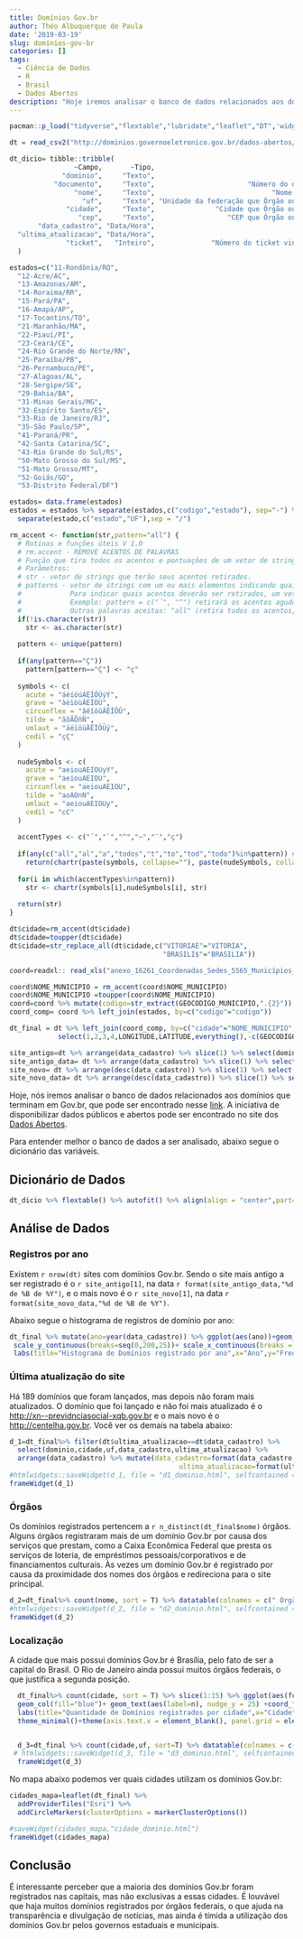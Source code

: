 ```yaml
---
title: Domínios Gov.br
author: Théo Albuquerque de Paula
date: '2019-03-19'
slug: domínios-gov-br
categories: []
tags:
  - Ciência de Dados
  - R
  - Brasil
  - Dados Abertos
description: "Hoje iremos analisar o banco de dados relacionados aos domínios que terminam em Gov.br"
---
```

```r
pacman::p_load("tidyverse","flextable","lubridate","leaflet","DT",'widgetframe')

```

```r
dt = read_csv2("http://dominios.governoeletronico.gov.br/dados-abertos/Dominios_GovBR_basico.csv", locale = locale(encoding = 'ISO-8859-1'))

dt_dicio= tibble::tribble(
                ~Campo,       ~Tipo,                                                                              ~Descrição,
             "dominio",     "Texto",                                                         "URL cadastrada no Registro.br",
           "documento",     "Texto",                       "Número do documento informado ao Registro.br no cadastro da URL",
                "nome",     "Texto",                             "Nome do Órgão ou Entidade responsável pela URL cadastrada",
                  "uf",     "Texto", "Unidade da federação que Órgão ou Entidade informou ao cadastrar a URL no Registro.br",
              "cidade",     "Texto",               "Cidade que Órgão ou Entidade informou ao cadastrar a URL no Registro.br",
                 "cep",     "Texto",                  "CEP que Órgão ou Entidade informou ao cadastrar a URL no Registro.br",
       "data_cadastro", "Data/Hora",                                                  "Data em que o domínio foi registrado",
  "ultima_atualizacao", "Data/Hora",                                     "Data em que o domínio sofreu a última atualização",
              "ticket",   "Inteiro",              "Número do ticket vinculado ao registro da URL no cadastro do Registro.br"
  )

estados=c("11-Rondônia/RO",
  "12-Acre/AC",
  "13-Amazonas/AM",
  "14-Roraima/RR",
  "15-Pará/PA",
  "16-Amapá/AP",
  "17-Tocantins/TO",
  "21-Maranhão/MA",
  "22-Piauí/PI",
  "23-Ceará/CE",
  "24-Rio Grande do Norte/RN",
  "25-Paraíba/PB",
  "26-Pernambuco/PE",
  "27-Alagoas/AL",
  "28-Sergipe/SE",
  "29-Bahia/BA",
  "31-Minas Gerais/MG",
  "32-Espírito Santo/ES",
  "33-Rio de Janeiro/RJ",
  "35-São Paulo/SP",
  "41-Paraná/PR",
  "42-Santa Catarina/SC",
  "43-Rio Grande do Sul/RS",
  "50-Mato Grosso do Sul/MS",
  "51-Mato Grosso/MT",
  "52-Goiás/GO",
  "53-Distrito Federal/DF")

estados= data.frame(estados)
estados = estados %>% separate(estados,c("codigo","estado"), sep="-") %>% 
  separate(estado,c("estado","UF"),sep = "/")

rm_accent <- function(str,pattern="all") {
  # Rotinas e funções úteis V 1.0
  # rm.accent - REMOVE ACENTOS DE PALAVRAS
  # Função que tira todos os acentos e pontuações de um vetor de strings.
  # Parâmetros:
  # str - vetor de strings que terão seus acentos retirados.
  # patterns - vetor de strings com um ou mais elementos indicando quais acentos deverão ser retirados.
  #            Para indicar quais acentos deverão ser retirados, um vetor com os símbolos deverão ser passados.
  #            Exemplo: pattern = c("´", "^") retirará os acentos agudos e circunflexos apenas.
  #            Outras palavras aceitas: "all" (retira todos os acentos, que são "´", "`", "^", "~", "¨", "ç")
  if(!is.character(str))
    str <- as.character(str)
  
  pattern <- unique(pattern)
  
  if(any(pattern=="Ç"))
    pattern[pattern=="Ç"] <- "ç"
  
  symbols <- c(
    acute = "áéíóúÁÉÍÓÚýÝ",
    grave = "àèìòùÀÈÌÒÙ",
    circunflex = "âêîôûÂÊÎÔÛ",
    tilde = "ãõÃÕñÑ",
    umlaut = "äëïöüÄËÏÖÜÿ",
    cedil = "çÇ"
  )
  
  nudeSymbols <- c(
    acute = "aeiouAEIOUyY",
    grave = "aeiouAEIOU",
    circunflex = "aeiouAEIOU",
    tilde = "aoAOnN",
    umlaut = "aeiouAEIOUy",
    cedil = "cC"
  )
  
  accentTypes <- c("´","`","^","~","¨","ç")
  
  if(any(c("all","al","a","todos","t","to","tod","todo")%in%pattern)) # opcao retirar todos
    return(chartr(paste(symbols, collapse=""), paste(nudeSymbols, collapse=""), str))
  
  for(i in which(accentTypes%in%pattern))
    str <- chartr(symbols[i],nudeSymbols[i], str)
  
  return(str)
}

dt$cidade=rm_accent(dt$cidade)
dt$cidade=toupper(dt$cidade)
dt$cidade=str_replace_all(dt$cidade,c("VITORIAE"="VITORIA",
                                      "BRASILI$"="BRASILIA"))

coord=readxl:: read_xls("anexo_16261_Coordenadas_Sedes_5565_Municípios_2010.xls")

coord$NOME_MUNICIPIO = rm_accent(coord$NOME_MUNICIPIO)
coord$NOME_MUNICIPIO =toupper(coord$NOME_MUNICIPIO)
coord=coord %>% mutate(codigo=str_extract(GEOCODIGO_MUNICIPIO,".{2}"))
coord_comp= coord %>% left_join(estados, by=c("codigo"="codigo"))

dt_final = dt %>% left_join(coord_comp, by=c("cidade"="NOME_MUNICIPIO","uf"="UF")) %>%
            select(1,2,3,4,LONGITUDE,LATITUDE,everything(),-c(GEOCODIGO_MUNICIPIO,ticket,codigo,estado))

site_antigo=dt %>% arrange(data_cadastro) %>% slice(1) %>% select(dominio) %>% pull()
site_antigo_data= dt %>% arrange(data_cadastro) %>% slice(1) %>% select(data_cadastro)%>% pull()
site_novo= dt %>% arrange(desc(data_cadastro)) %>% slice(1) %>% select(dominio) %>% pull()
site_novo_data= dt %>% arrange(desc(data_cadastro)) %>% slice(1) %>% select(data_cadastro)%>% pull()

```

Hoje, nós iremos analisar o banco de dados relacionados aos domínios que terminam em Gov.br, que pode ser encontrado nesse [link](http://dados.gov.br/dataset/dominios-gov-br). A iniciativa de disponibilizar dados públicos e abertos pode ser encontrado no site dos [Dados Abertos](http://dados.gov.br/).

Para entender melhor o banco de dados a ser analisado, abaixo segue o dicionário das variáveis.

## Dicionário de Dados

```r
dt_dicio %>% flextable() %>% autofit() %>% align(align = "center",part="all")
```

## Análise de Dados

### Registros por ano

  Existem `r nrow(dt)` sites com domínios Gov.br. Sendo o site mais antigo a ser registrado é o `r site_antigo[1]`, na data  `r format(site_antigo_data,"%d de %B de %Y")`, e o mais novo é o `r site_novo[1]`, na data `r format(site_novo_data,"%d de %B de %Y")`.
  
  Abaixo segue o histograma de registros de domínio por ano:
  
```r
dt_final %>% mutate(ano=year(data_cadastro)) %>% ggplot(aes(ano))+geom_histogram(bins = 24,fill="blue",col="black")+
 scale_y_continuous(breaks=seq(0,200,25))+ scale_x_continuous(breaks = seq(1995,2019,1))+
 labs(title="Histograma de Domínios registrado por ano",x="Ano",y="Frequência")+theme_minimal()+  theme(axis.text.x = element_text(angle = 45),panel.grid.minor = element_blank())
```

### Última atualização do site

  Há 189 domínios que foram lançados, mas depois não foram mais atualizados. O domínio que foi lançado e não foi mais atualizado é o <http://xn--previdnciasocial-xqb.gov.br> e o mais novo é o <http://centelha.gov.br>. Você ver os demais na tabela abaixo:

```r
d_1=dt_final%>% filter(dt$ultima_atualizacao==dt$data_cadastro) %>% 
  select(dominio,cidade,uf,data_cadastro,ultima_atualizacao) %>%
  arrange(data_cadastro) %>% mutate(data_cadastro=format(data_cadastro,"%d/%m/%Y"),
                                          ultima_atualizacao=format(ultima_atualizacao,"%d/%m/%Y")) %>% datatable(colnames = c(" Domínio","UF","Data de Cadastro", "Última Atualização"))
#htmlwidgets::saveWidget(d_1, file = "d1_dominio.html", selfcontained = TRUE)
frameWidget(d_1)

```


### Órgãos

  Os domínios registrados pertencem a `r n_distinct(dt_final$nome)` órgãos. Alguns órgãos registraram mais de um domínio Gov.br por causa dos serviços que prestam, como a Caixa Econômica Federal que presta os serviços de loteria, de empréstimos pessoais/corporativos e de financiamentos culturais. Às vezes um domínio Gov.br é registrado por causa da proximidade dos nomes dos órgãos e redireciona para o site principal.
  

```r
d_2=dt_final%>% count(nome, sort = T) %>% datatable(colnames = c(" Órgão","Quantidade"))
#htmlwidgets::saveWidget(d_2, file = "d2_dominio.html", selfcontained = TRUE)
frameWidget(d_2)
```  

  
### Localização
  
  A cidade que mais possui domínios Gov.br é Brasília, pelo fato de ser a capital do Brasil. O Rio de Janeiro ainda possui muitos órgãos federais, o que justifica a segunda posição.
  
  
```r

  dt_final%>% count(cidade, sort = T) %>% slice(1:15) %>% ggplot(aes(fct_reorder(cidade,n),n))+
  geom_col(fill="blue")+ geom_text(aes(label=n), nudge_y = 25) +coord_flip()+
  labs(title="Quantidade de Domínios registrados por cidade",x="Cidade",y="Quantidade")+
  theme_minimal()+theme(axis.text.x = element_blank(), panel.grid = element_blank())


  d_3=dt_final %>% count(cidade,uf, sort=T) %>% datatable(colnames = c(" Cidade","UF","Quantidade"))
 # htmlwidgets::saveWidget(d_3, file = "d3_dominio.html", selfcontained = TRUE)
  frameWidget(d_3)

```


  No mapa abaixo podemos ver quais cidades utilizam os domínios Gov.br:


```r
cidades_mapa=leaflet(dt_final) %>% 
  addProviderTiles("Esri") %>%
  addCircleMarkers(clusterOptions = markerClusterOptions())

#saveWidget(cidades_mapa,"cidade_dominio.html")
frameWidget(cidades_mapa)

```

  

## Conclusão

  É interessante perceber que a maioria dos domínios Gov.br foram registrados nas capitais, mas não exclusivas a essas cidades. É louvável que haja muitos domínios registrados por órgãos federais, o que ajuda na transparência e divulgação de notícias, mas ainda é tímida a utilização dos domínios Gov.br pelos governos estaduais e municipais.

